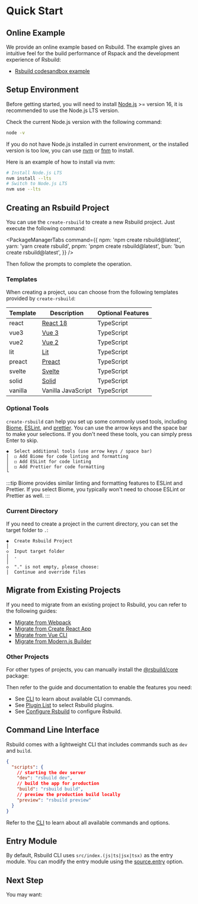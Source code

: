 # Quick Start

## Online Example

We provide an online example based on Rsbuild. The example gives an intuitive feel for the build performance of Rspack and the development experience of Rsbuild:

- [Rsbuild codesandbox example](https://codesandbox.io/p/github/rspack-contrib/rsbuild-codesandbox-example)

## Setup Environment

Before getting started, you will need to install [Node.js](https://nodejs.org/) >= version 16, it is recommended to use the Node.js LTS version.

Check the current Node.js version with the following command:

```bash
node -v
```

If you do not have Node.js installed in current environment, or the installed version is too low, you can use [nvm](https://github.com/nvm-sh/nvm) or [fnm](https://github.com/Schniz/fnm) to install.

Here is an example of how to install via nvm:

```bash
# Install Node.js LTS
nvm install --lts
# Switch to Node.js LTS
nvm use --lts
```

## Creating an Rsbuild Project

You can use the `create-rsbuild` to create a new Rsbuild project. Just execute the following command:


<PackageManagerTabs
  command={{
    npm: 'npm create rsbuild@latest',
    yarn: 'yarn create rsbuild',
    pnpm: 'pnpm create rsbuild@latest',
    bun: 'bun create rsbuild@latest',
  }}
/>

Then follow the prompts to complete the operation.

### Templates

When creating a project, uou can choose from the following templates provided by `create-rsbuild`:

| Template | Description                     | Optional Features |
| -------- | ------------------------------- | ----------------- |
| react    | [React 18](https://react.dev/)  | TypeScript        |
| vue3     | [Vue 3](https://vuejs.org/)     | TypeScript        |
| vue2     | [Vue 2](https://v2.vuejs.org/)  | TypeScript        |
| lit      | [Lit](https://lit.dev/)         | TypeScript        |
| preact   | [Preact](https://preactjs.com/) | TypeScript        |
| svelte   | [Svelte](https://svelte.dev/)   | TypeScript        |
| solid    | [Solid](https://solidjs.com/)   | TypeScript        |
| vanilla  | Vanilla JavaScript              | TypeScript        |

### Optional Tools

`create-rsbuild` can help you set up some commonly used tools, including [Biome](https://github.com/biomejs/biome), [ESLint](https://github.com/eslint/eslint), and [prettier](https://github.com/prettier/prettier). You can use the arrow keys and the space bar to make your selections. If you don't need these tools, you can simply press Enter to skip.

```test
◆  Select additional tools (use arrow keys / space bar)
│  ◻ Add Biome for code linting and formatting
│  ◻ Add ESLint for code linting
│  ◻ Add Prettier for code formatting
└
```

:::tip
Biome provides similar linting and formatting features to ESLint and Prettier. If you select Biome, you typically won't need to choose ESLint or Prettier as well.
:::

### Current Directory

If you need to create a project in the current directory, you can set the target folder to `.`:

```text
◆  Create Rsbuild Project
│
◇  Input target folder
│  .
│
◇  "." is not empty, please choose:
│  Continue and override files
```

## Migrate from Existing Projects

If you need to migrate from an existing project to Rsbuild, you can refer to the following guides:

- [Migrate from Webpack](/guide/migration/webpack)
- [Migrate from Create React App](/guide/migration/cra)
- [Migrate from Vue CLI](/guide/migration/vue-cli)
- [Migrate from Modern.js Builder](/guide/migration/modern-builder)

### Other Projects

For other types of projects, you can manually install the [@rsbuild/core](https://www.npmjs.com/package/@rsbuild/core) package:

<PackageManagerTabs command="add @rsbuild/core -D" />

Then refer to the guide and documentation to enable the features you need:

- See [CLI](/guide/basic/cli) to learn about available CLI commands.
- See [Plugin List](/plugins/list/index) to select Rsbuild plugins.
- See [Configure Rsbuild](/guide/basic/configure-rsbuild) to configure Rsbuild.

## Command Line Interface

Rsbuild comes with a lightweight CLI that includes commands such as `dev` and `build`.

```json title="package.json"
{
  "scripts": {
    // starting the dev server
    "dev": "rsbuild dev",
    // build the app for production
    "build": "rsbuild build",
    // preview the production build locally
    "preview": "rsbuild preview"
  }
}
```

Refer to the [CLI](/guide/basic/cli) to learn about all available commands and options.

## Entry Module

By default, Rsbuild CLI uses `src/index.(js|ts|jsx|tsx)` as the entry module. You can modify the entry module using the [source.entry](/config/source/entry) option.

## Next Step

You may want:


<NextSteps>
  <Step
    href="/guide/start/features"
    title="All Features"
    description="Learn all features of Rsbuild"
  />
  <Step
    href="/guide/basic/configure-rsbuild"
    title="Config"
    description="Learn how to configure Rsbuild"
  />
  <Step
    href="/guide/start/glossary"
    title="Glossary"
    description="Learn about Rsbuild related concepts"
  />
</NextSteps>
